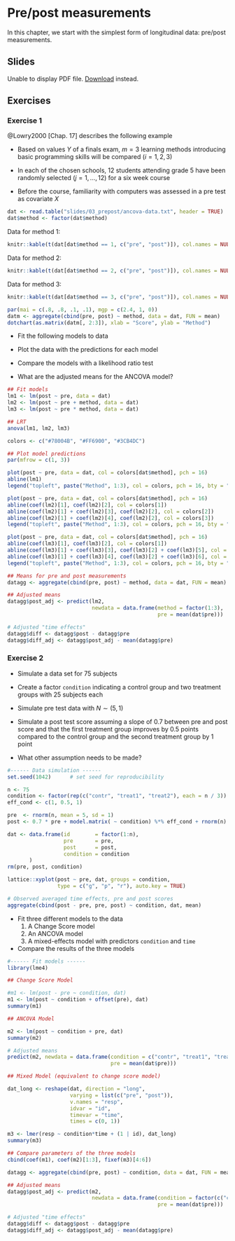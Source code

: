 # Pre/post measurements

In this chapter, we start with the simplest form of longitudinal data: pre/post
measurements.

## Slides

```{=html}
<object data="slides/03_prepost/03_prepost.pdf" type="application/pdf" width="100%" height="500px">
  <p>
    Unable to display PDF file. <a href="slides/03_prepost/03_prepost.pdf">Download</a> instead.
  </p>
</object>
```

## Exercises

### Exercise 1 {-}

@Lowry2000[Chap. 17] describes the following example

* Based on values $Y$ of a finals exam, $m = 3$ learning methods introducing
  basic programming skills will be compared ($i = 1, 2, 3$)

* In each of the chosen schools, 12 students attending grade 5 have been
  randomly selected ($j = 1, \dots, 12$) for a six week course

* Before the course, familiarity with computers was assessed in a pre test as
  covariate $X$

```r
dat <- read.table("slides/03_prepost/ancova-data.txt", header = TRUE)
dat$method <- factor(dat$method)
```

Data for method 1:
```r
knitr::kable(t(dat[dat$method == 1, c("pre", "post")]), col.names = NULL)
```

Data for method 2:
```r
knitr::kable(t(dat[dat$method == 2, c("pre", "post")]), col.names = NULL)
```

Data for method 3:
```r
knitr::kable(t(dat[dat$method == 3, c("pre", "post")]), col.names = NULL)
```

```r
par(mai = c(.8, .8, .1, .1), mgp = c(2.4, 1, 0))
datm <- aggregate(cbind(pre, post) ~ method, data = dat, FUN = mean)
dotchart(as.matrix(datm[, 2:3]), xlab = "Score", ylab = "Method")
```

* Fit the following models to data

  \begin{align}
    y_{ij} &= \beta_0 + \beta_1 \cdot x_{ij} + \varepsilon_{ij}\\
    y_{ij} &= \beta_0 + \beta_1 \cdot x_{ij} + \beta_2 \cdot z_{i} + \varepsilon_{ij}\\
    y_{ij} &= \beta_0 + \beta_1 \cdot x_{ij} + \beta_2 \cdot z_{i} +
              \beta_3 \cdot x_{ij} \cdot z_i + \varepsilon_{ij} 
  \end{align}

* Plot the data with the predictions for each model

* Compare the models with a likelihood ratio test

* What are the adjusted means for the ANCOVA model?

```r
## Fit models
lm1 <- lm(post ~ pre, data = dat)
lm2 <- lm(post ~ pre + method, data = dat)
lm3 <- lm(post ~ pre * method, data = dat)

## LRT
anova(lm1, lm2, lm3)

colors <- c("#78004B", "#FF6900", "#3CB4DC")

## Plot model predictions
par(mfrow = c(1, 3))

plot(post ~ pre, data = dat, col = colors[dat$method], pch = 16)
abline(lm1)
legend("topleft", paste("Method", 1:3), col = colors, pch = 16, bty = "n")

plot(post ~ pre, data = dat, col = colors[dat$method], pch = 16)
abline(coef(lm2)[1], coef(lm2)[2], col = colors[1])
abline(coef(lm2)[1] + coef(lm2)[3], coef(lm2)[2], col = colors[2])
abline(coef(lm2)[1] + coef(lm2)[4], coef(lm2)[2], col = colors[3])
legend("topleft", paste("Method", 1:3), col = colors, pch = 16, bty = "n")

plot(post ~ pre, data = dat, col = colors[dat$method], pch = 16)
abline(coef(lm3)[1], coef(lm3)[2], col = colors[1])
abline(coef(lm3)[1] + coef(lm3)[3], coef(lm3)[2] + coef(lm3)[5], col = colors[2])
abline(coef(lm3)[1] + coef(lm3)[4], coef(lm3)[2] + coef(lm3)[6], col = colors[3])
legend("topleft", paste("Method", 1:3), col = colors, pch = 16, bty = "n")

## Means for pre and post measurements
datagg <- aggregate(cbind(pre, post) ~ method, data = dat, FUN = mean)

## Adjusted means
datagg$post_adj <- predict(lm2,
                           newdata = data.frame(method = factor(1:3),
                                                pre = mean(dat$pre)))

# Adjusted "time effects"
datagg$diff <- datagg$post - datagg$pre
datagg$diff_adj <- datagg$post_adj - mean(datagg$pre)
```

### Exercise 2 {-}

* Simulate a data set for 75 subjects

* Create a factor `condition` indicating a control group and two
  treatment groups with 25 subjects each

* Simulate pre test data with $N \sim (5, 1)$

* Simulate a post test score assuming a slope of 0.7 between pre and post score
  and that the first treatment group improves by 0.5 points compared to the
  control group and the second treatment group by 1 point

* What other assumption needs to be made?

```r
#------ Data simulation ------
set.seed(1042)      # set seed for reproducibility

n <- 75
condition <- factor(rep(c("contr", "treat1", "treat2"), each = n / 3))
eff_cond <- c(1, 0.5, 1)

pre  <- rnorm(n, mean = 5, sd = 1)
post <- 0.7 * pre + model.matrix( ~ condition) %*% eff_cond + rnorm(n)

dat <- data.frame(id        = factor(1:n),
                  pre       = pre,
                  post      = post,
                  condition = condition
       )
rm(pre, post, condition)

lattice::xyplot(post ~ pre, dat, groups = condition,
                type = c("g", "p", "r"), auto.key = TRUE)

# Observed averaged time effects, pre and post scores
aggregate(cbind(post - pre, pre, post) ~ condition, dat, mean)
```

* Fit three different models to the data
  1. A Change Score model
  2. An ANCOVA model
  3. A mixed-effects model with predictors `condition` and `time`

* Compare the results of the three models

```r
#------ Fit models ------
library(lme4)

## Change Score Model

#m1 <- lm(post - pre ~ condition, dat)
m1 <- lm(post ~ condition + offset(pre), dat)
summary(m1)

## ANCOVA Model

m2 <- lm(post ~ condition + pre, dat)
summary(m2)

# Adjusted means
predict(m2, newdata = data.frame(condition = c("contr", "treat1", "treat2"),
                                 pre = mean(dat$pre)))

## Mixed Model (equivalent to change score model)

dat_long <- reshape(dat, direction = "long",
                    varying = list(c("pre", "post")),
                    v.names = "resp",
                    idvar = "id",
                    timevar = "time",
                    times = c(0, 1))

m3 <- lmer(resp ~ condition*time + (1 | id), dat_long)
summary(m3)

## Compare parameters of the three models
cbind(coef(m1), coef(m2)[1:3], fixef(m3)[4:6])

datagg <- aggregate(cbind(pre, post) ~ condition, data = dat, FUN = mean)

## Adjusted means
datagg$post_adj <- predict(m2,
                           newdata = data.frame(condition = factor(c("contr", "treat1", "treat2")),
                                                pre = mean(dat$pre)))

# Adjusted "time effects"
datagg$diff <- datagg$post - datagg$pre
datagg$diff_adj <- datagg$post_adj - mean(datagg$pre)
```

